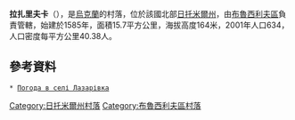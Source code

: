 {{coord|50|18|45|N|29|35|9|E|scale:30000|display=title}}

'''拉扎里夫卡'''（{{lang-uk|Лазарівка}}），是[[烏克蘭|烏克蘭]]的村落，位於該國北部[[日托米爾州|日托米爾州]]，由[[布魯西利夫區|布魯西利夫區]]負責管轄，始建於1585年，面積15.7平方公里，海拔高度164米，2001年人口634，人口密度每平方公里40.38人。

==參考資料== 
 * [http://weather.in.ua/ua/zhitomirskaja/13010 Погода в селі Лазарівка] {{Wayback|url=http://weather.in.ua/ua/zhitomirskaja/13010 |date=20200201122627 }}

{{DEFAULTSORT:Лазарівка}}
[[Category:日托米爾州村落|Category:日托米爾州村落]]
[[Category:布魯西利夫區村落|Category:布魯西利夫區村落]]


{{Zhytomyr-geo-stub}}